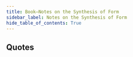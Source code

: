 ```yaml
---
title: Book—Notes on the Synthesis of Form
sidebar_label: Notes on the Synthesis of Form
hide_table_of_contents: True
---
```



## Quotes

<BookQuote
  quote="Two minutes with a pencil on the back of an envelope let's us solve problems which we would could not do in our heads of we tried for a hundred years. But at present we have no corresponding way of simplifying design problems for ourselves."
  page="6"
/>
